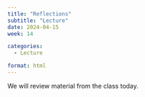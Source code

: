 ```yaml
---
title: "Reflections"
subtitle: "Lecture"
date: 2024-04-15
week: 14

categories: 
  - Lecture

format: html
---
```


We will review material from the class today.